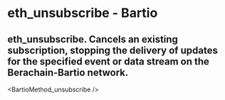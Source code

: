 # eth_unsubscribe - Bartio

## eth_unsubscribe. Cancels an existing subscription, stopping the delivery of updates for the specified event or data stream on the Berachain-Bartio network.


<BartioMethod_unsubscribe />
